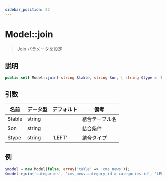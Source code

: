 ```yaml
---
sidebar_position: 22
---
```


# Model::join

> Join パラメータを設定

## 説明

```php
public self Model::join( string $table, string $on, [ string $type = 'LEFT' ] )
```

## 引数

| 名前   | データ型 | デフォルト | 備考           |
| ------ | -------- | ---------- | -------------- |
| $table | string   |            | 結合テーブル名 |
| $on    | string   |            | 結合条件       |
| $type  | string   | 'LEFT'     | 結合タイプ     |

## 例

```php title="Controller"
$model = new Model(false, array('table' => 'cms_news'));
$model->join('categories', 'cms_news.category_id = categories.id', 'LEFT');
```

